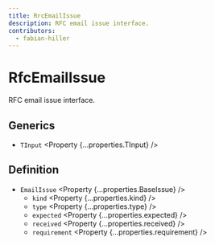 ```yaml
---
title: RrcEmailIssue
description: RFC email issue interface.
contributors:
  - fabian-hiller
---
```



# RfcEmailIssue

RFC email issue interface.

## Generics

- `TInput` <Property {...properties.TInput} />

## Definition

- `EmailIssue` <Property {...properties.BaseIssue} />
  - `kind` <Property {...properties.kind} />
  - `type` <Property {...properties.type} />
  - `expected` <Property {...properties.expected} />
  - `received` <Property {...properties.received} />
  - `requirement` <Property {...properties.requirement} />
